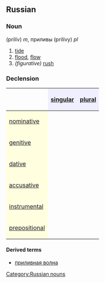 ==Russian==
[[Category:Russian nouns]]
===Noun===
{{RUchar|'''прили́в'''}} (prilív) ''m'', приливы (prilívy) ''pl''

# [[tide]]
# [[flood]], [[flow]]
#''(figurative)'' [[rush]]

===Declension===
{| border="1" cellpadding="4" cellspacing="0"
!
! style="background-color: #EFEFFF" align="center"|[[singular]]
! style="background-color: #EFEFFF" align="center"|[[plural]]
|-
! style="background-color: #FFFFE0" align="left"|[[nominative case|nominative]]
| align="center"|{{RUchar|прили́в}}
| align="center"|{{RUchar|прили́вы}}
|-
! style="background-color: #FFFFE0" align="left"|[[genitive case|genitive]]
| align="center"|{{RUchar|прили́ва}}
| align="center"|{{RUchar|прили́вов}}
|-
! style="background-color: #FFFFE0" align="left"|[[dative case|dative]]
| align="center"|{{RUchar|прили́ву}}
| align="center"|{{RUchar|прили́вам}}
|-
! style="background-color: #FFFFE0" align="left"|[[accusative case|accusative]]
| align="center"|{{RUchar|прили́в}}
| align="center"|{{RUchar|прили́вы}}
|-
! style="background-color: #FFFFE0" align="left"|[[instrumental case|instrumental]]
| align="center"|{{RUchar|прили́вом}}
| align="center"|{{RUchar|прили́вами}}
|-
! style="background-color: #FFFFE0" align="left"|[[prepositional case|prepositional]]
| align="center"|{{RUchar|о прили́ве}}
| align="center"|{{RUchar|о прили́вах}}
|}

====Derived terms====
*[[приливная волна]]